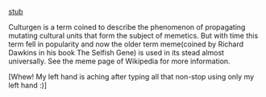[[stub]]

Culturgen is a term coined to describe the phenomenon of propagating mutating cultural units that form the subject of memetics. But with time this term fell in popularity and now the older term meme(coined by Richard Dawkins in his book The Selfish Gene) is used in its stead almost universally. See the meme page of Wikipedia for more information.

[Whew! My left hand is aching after typing all that non-stop using only my left hand :)]